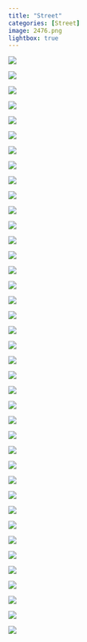 ```yaml
---
title: "Street"
categories: [Street]
image: 2476.png
lightbox: true
---
```


::: {layout="[1,1]"}
![](images/IMG_2476.png){group="Street"}

![](images/IMG_3047.png){group="Street"}

![](images/IMG_2152.png){group="Street"}

![](images/IMG_3119.png){group="Street"}

![](images/IMG_3086.png){group="Street"}

![](images/IMG_2169.png){group="Street"}

![](images/IMG_2651.png){group="Street"}

![](images/IMG_2718.png){group="Street"}

![](images/IMG_2888.png){group="Street"}

![](images/IMG_2889.png){group="Street"}

![](images/DSCF1084.png){group="Street"}

![](images/IMG_3060.png){group="Street"}

![](images/IMG_3087.png){group="Street"}

![](images/IMG_3097.png){group="Street"}

![](images/IMG_3124.png){group="Street"}

![](images/IMG_3145.png){group="Street"}

![](images/IMG_3184.png){group="Street"}

![](images/IMG_2923.png){group="Street"}

![](images/IMG_2818.png){group="Street"}

![](images/IMG_2816.png){group="Street"}

![](images/IMG_2525.png){group="Street"}

![](images/IMG_2097.png){group="Street"}

![](images/IMG_0991.png){group="Street"}

![](images/IMG_0993.png){group="Street"}

![](images/IMG_0994.png){group="Street"}

![](images/IMG_2901.png){group="Street"}

![](images/IMG_2708.png){group="Street"}

![](images/IMG_2597.png){group="Street"}

![](images/DSCF1028.png){group="Street"}

![](images/DSCF1029.png){group="Street"}

![](images/IMG_2132.png){group="Street"}

![](images/IMG_1943.png){group="Street"}

![](images/IMG_1016.png){group="Street"}

![](images/IMG_1018.png){group="Street"}

![](images/IMG_1027.png){group="Street"}

![](images/IMG_2859.png){group="Street"}

![](images/IMG_3124.png){group="Street"}

![](images/IMG_2882.png){group="Street"}
:::

![](images/IMG_3136.png){group="Street"}
